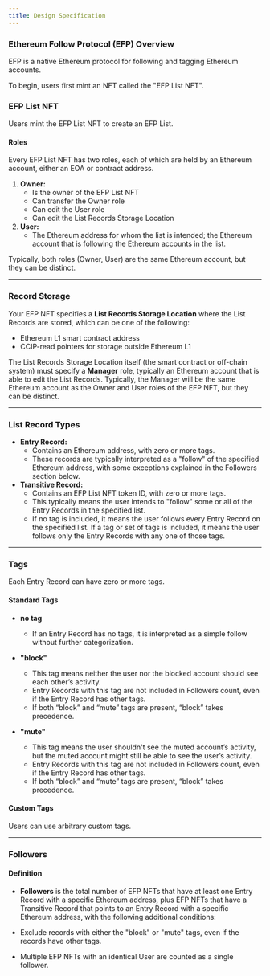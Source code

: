 ```yaml
---
title: Design Specification
---
```


### Ethereum Follow Protocol (EFP) Overview

EFP is a native Ethereum protocol for following and tagging Ethereum accounts.

To begin, users first mint an NFT called the "EFP List NFT".

### EFP List NFT

Users mint the EFP List NFT to create an EFP List.

#### Roles

Every EFP List NFT has two roles, each of which are held by an Ethereum account, either an EOA or contract address.

1. **Owner:**
   - Is the owner of the EFP List NFT
   - Can transfer the Owner role
   - Can edit the User role
   - Can edit the List Records Storage Location
2. **User:**
   - The Ethereum address for whom the list is intended; the Ethereum account that is following the Ethereum accounts in the list.

Typically, both roles (Owner, User) are the same Ethereum account, but they can be distinct.

---

### Record Storage

Your EFP NFT specifies a **List Records Storage Location** where the List Records are stored, which can be one of the following:

- Ethereum L1 smart contract address
- CCIP-read pointers for storage outside Ethereum L1

The List Records Storage Location itself (the smart contract or off-chain system) must specify a **Manager** role, typically an Ethereum account that is able to edit the List Records. Typically, the Manager will be the same Ethereum account as the Owner and User roles of the EFP NFT, but they can be distinct.

---

### List Record Types

- **Entry Record:**
  - Contains an Ethereum address, with zero or more tags.
  - These records are typically interpreted as a "follow" of the specified Ethereum address, with some exceptions explained in the Followers section below.
- **Transitive Record:**
  - Contains an EFP List NFT token ID, with zero or more tags.
  - This typically means the user intends to "follow" some or all of the Entry Records in the specified list.
  - If no tag is included, it means the user follows every Entry Record on the specified list. If a tag or set of tags is included, it means the user follows only the Entry Records with any one of those tags.

---

### Tags

Each Entry Record can have zero or more tags.

#### Standard Tags

- **no tag**

  - If an Entry Record has no tags, it is interpreted as a simple follow without further categorization.

- **"block"**

  - This tag means neither the user nor the blocked account should see each other’s activity.
  - Entry Records with this tag are not included in Followers count, even if the Entry Record has other tags.
  - If both “block” and “mute” tags are present, “block” takes precedence.

- **"mute"**
  - This tag means the user shouldn't see the muted account’s activity, but the muted account might still be able to see the user’s activity.
  - Entry Records with this tag are not included in Followers count, even if the Entry Record has other tags.
  - If both “block” and “mute” tags are present, “block” takes precedence.

#### Custom Tags

Users can use arbitrary custom tags.

---

### Followers

#### Definition

- **Followers** is the total number of EFP NFTs that have at least one Entry Record with a specific Ethereum address, plus EFP NFTs that have a Transitive Record that points to an Entry Record with a specific Ethereum address, with the following additional conditions:

- Exclude records with either the "block" or "mute" tags, even if the records have other tags.
- Multiple EFP NFTs with an identical User are counted as a single follower.
